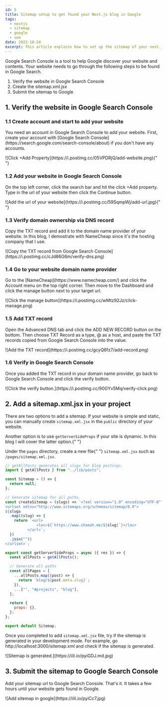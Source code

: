 ```yaml
---
id: 5
title: Sitemap setup to get found your Next.js blog in Google
tags:
  - nextjs
  - sitemap
  - google
  - seo
date: 2022-10-24
excerpt: This article explains how to set up the sitemap of your next.js project to get found in Google.
---
```


<p>
  Google Search Console is a tool to help Google discover your website and
  contents. Your website needs to go through the following steps to be found in
  Google Search.
</p>
<ol>
  <li>Verify the website in Google Search Console</li>
  <li>Create the sitemap.xml.jsx</li>
  <li>Submit the sitemap to Google</li>
</ol>

## 1. Verify the website in Google Search Console

### 1.1 Create account and start to add your website

<p>
  You need an account in Google Search Console to add your website. First,
  create your account with [Google Search
  Console](https://search.google.com/search-console/about) if you don't have any
  accounts.
</p>
![Click +Add Property](https://i.postimg.cc/05VPDRjQ/add-website.png){" "}

### 1.2 Add your website in Google Search Console

<p>
  On the top left corner, click the search bar and hit the click +Add property.
  Type in the url of your website then click the Continue button.
</p>
![Add the url of your website](https://i.postimg.cc/59SqmpWj/add-url.jpg){" "}

### 1.3 Verify domain ownership via DNS record

<p>
  Copy the TXT record and add it to the domain name provider of your website. In
  this blog, I demostrate with NameCheap since it's the hosting company that I
  use.
</p>
![Copy the TXT record from Google Search Console](https://i.postimg.cc/cJd86G6m/verify-dns.png)

### 1.4 Go to your website domain name provider

<p>
  Go to the [NameCheap](https://www.namecheap.com/) and click the Account menu
  on the top right corner. Then move to the Dashboard and click the manage
  button next to your target url.
</p>
![Click the manage button](https://i.postimg.cc/wMtz92Jz/click-manage.png)

### 1.5 Add TXT record

<p>
  Open the Advanced DNS tab and click the ADD NEW RECORD button on the bottom.
  Then choose TXT Record as a type, @ as a host, and paste the TXT records
  copied from Google Search Console into the value.
</p>
![Add the TXT record](https://i.postimg.cc/gcyQ6fz7/add-record.png)

### 1.6 Verify in Google Search Console

<p>
  Once you added the TXT record in your domain name provider, go back to Google
  Search Console and click the verify button.
</p>
![Click the verify button.](https://i.postimg.cc/90GYv5Mq/verify-click.png)

## 2. Add a sitemap.xml.jsx in your project

<p>
  There are two options to add a sitemap. If your website is simple and static,
  you can manually create <code>sitemap.xml.jsx</code> in the
  <code>public</code> directory of your website.
</p>
<p>
  Another option is to use <code>getServerSideProps</code> if your site is
  dynamic. In this blog I will cover the latter option.{" "}
</p>

<p>
  Under the <code>pages</code> directory, create a new file{" "}
  <code>sitemap.xml.jsx</code> such as <code>/pages/sitemap.xml.jsx</code>.
</p>

```javascript
// getAllPosts generates all slugs for blog postings.
import { getAllPosts } from "../lib/posts";

const Sitemap = () => {
  return null;
};

// Generate sitemap for all paths.
const createSitemap = (slugs) => `<?xml version="1.0" encoding="UTF-8"?>
<urlset xmlns="http://www.sitemaps.org/schemas/sitemap/0.9">
${slugs
  .map((slug) => {
    return `<url>
              <loc>${`https://www.chaeah.me/${slug}`}</loc>
          </url>`;
  })
  .join("")}
</urlset>`;

export const getServerSideProps = async ({ res }) => {
  const allPosts = getAllPosts();

  // Generate all paths
  const allPages = [
    ...allPosts.map((post) => {
      return `blog/${post.meta.slug}`;
    }),
    ...["", "#projects", "blog"],
  ];

  return {
    props: {},
  };
};

export default Sitemap;
```

<p>
  Once you completed to add <code>sitemap.xml.jsx</code> file, try if the
  sitemap is generated in your development mode. For example, go
  http://localhost:3000/sitemap.xml and check if the sitemap is generated.
</p>
![Sitemap is generated.](https://iili.io/pyiGDJ.md.jpg)

## 3. Submit the sitemap to Google Search Console

<p>
  Add your sitemap url to Google Search Console. That's it. It takes a few hours
  until your website gets found in Google.
</p>
![Add sitemap in google](https://iili.io/pyiCc7.jpg)
